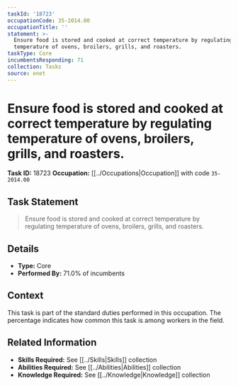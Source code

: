 ```yaml
---
taskId: '18723'
occupationCode: 35-2014.00
occupationTitle: ''
statement: >-
  Ensure food is stored and cooked at correct temperature by regulating
  temperature of ovens, broilers, grills, and roasters.
taskType: Core
incumbentsResponding: 71
collection: Tasks
source: onet
---
```

# Ensure food is stored and cooked at correct temperature by regulating temperature of ovens, broilers, grills, and roasters.

**Task ID:** 18723
**Occupation:** [[../Occupations|Occupation]] with code `35-2014.00`

## Task Statement

> Ensure food is stored and cooked at correct temperature by regulating temperature of ovens, broilers, grills, and roasters.

## Details

- **Type:** Core
- **Performed By:** 71.0% of incumbents

## Context

This task is part of the standard duties performed in this occupation. The percentage indicates how common this task is among workers in the field.

## Related Information

- **Skills Required:** See [[../Skills|Skills]] collection
- **Abilities Required:** See [[../Abilities|Abilities]] collection
- **Knowledge Required:** See [[../Knowledge|Knowledge]] collection
